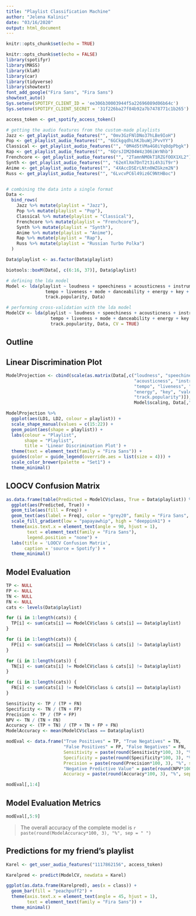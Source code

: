 ```yaml
---
title: "Playlist Classification Machine"
author: "Jelena Kalinic"
date: "03/16/2020"
output: html_document
---
```


```r
knitr::opts_chunk$set(echo = TRUE)
```


```r
knitr::opts_chunk$set(echo = FALSE)
library(spotifyr)
library(MASS)
library(klaR)
library(car)
library(tidyverse)
library(showtext)
font_add_google("Fira Sans", "Fira Sans")
showtext_auto()
Sys.setenv(SPOTIFY_CLIENT_ID = 'ee306b30003944f5a22696089d06b64c')
Sys.setenv(SPOTIFY_CLIENT_SECRET = '31f226ba27f84b92a7b7478771c1b265') # Super Secret please don't steal

access_token <- get_spotify_access_token()

# getting the audio features from the custom-made playlists
Jazz <- get_playlist_audio_features("", "0mv3GzFNlDNo37hLBe9IoH")
Pop <- get_playlist_audio_features("", "6GCkgqdhLhKJbuWjJPvvYY")
Classical <- get_playlist_audio_features("", "0M4d5tVMa4G0iYq0dpPbgk")
Rap <- get_playlist_audio_features("", "6QrsJIM204W4z306iWrNhb")
Frenchcore <- get_playlist_audio_features("", "2TamnNMOkT1RZGfOOX1XL2")
Synth <- get_playlist_audio_features("", "62eXlXm7DnT2t3i4h3iT9r")
Anime <- get_playlist_audio_features("", "4XAccDSErLNtn0WZGkzm2N")
Russ <- get_playlist_audio_features("", "6LvcvPC6l49iz6C9NtHBoc")


# combining the data into a single format
Data <-
  bind_rows(
    Jazz %>% mutate(playlist = "Jazz"),
    Pop %>% mutate(playlist = "Pop"),
    Classical %>% mutate(playlist = "Classical"),
    Frenchcore %>% mutate(playlist = "Frenchcore"),
    Synth %>% mutate(playlist = "Synth"),
    Anime %>% mutate(playlist = "Anime"),
    Rap %>% mutate(playlist = "Rap"),
    Russ %>% mutate(playlist = "Russian Turbo Polka")
  ) 

Data$playlist <- as.factor(Data$playlist)

biotools::boxM(Data[, c(6:16, 37)], Data$playlist)

# defining the lda model 
Model <- lda(playlist ~ loudness + speechiness + acousticness + instrumentalness + 
               tempo + liveness + mode + danceability + energy + key + valence + 
               track.popularity, Data)

# performing cross-validation with the lda model 
ModelCV <- lda(playlist ~ loudness + speechiness + acousticness + instrumentalness + 
                 tempo + liveness + mode + danceability + energy + key + valence + 
                 track.popularity, Data, CV = TRUE)

```

## Outline

## Linear Discrimination Plot

```r
ModelProjection <- cbind(scale(as.matrix(Data[,c("loudness", "speechiness", 
                                                 "acousticness", "instrumentalness",
                                                 "tempo", "liveness", "mode", "danceability",
                                                 "energy", "key", "valence",
                                                 "track.popularity")]), scale=FALSE) %*% 
                                                 Model$scaling, Data[,"playlist",drop=FALSE])

ModelProjection %>%
  ggplot(aes(LD1, LD2, colour = playlist)) +
  scale_shape_manual(values = c(15:22)) +
  geom_point(aes(shape = playlist)) +
  labs(colour = "Playlist",
       shape = "Playlist",
       title = 'Linear Discrimination Plot') +
  theme(text = element_text(family = "Fira Sans")) +
  guides(color = guide_legend(override.aes = list(size = 4))) +
  scale_color_brewer(palette = "Set1") +
  theme_minimal()

```


## LOOCV Confusion Matrix

```r
as.data.frame(table(Predicted = ModelCV$class, True = Data$playlist)) %>%
  ggplot(aes(Predicted, True)) +
  geom_tile(aes(fill = Freq)) + 
  geom_text(aes(label = Freq), color = "grey20", family = "Fira Sans", ) +
  scale_fill_gradient(low = "papayawhip", high = "deeppink1") +
  theme(axis.text.x = element_text(angle = 90, hjust = 1),
        text = element_text(family = "Fira Sans"),
        legend.position = "none") +
  labs(title = 'LOOCV Confusion Matrix',
       caption = 'source = Spotify') +
  theme_minimal()

```


## Model Evaluation

```r
TP <- NULL
FP <- NULL
TN <- NULL
FN <- NULL
cats <- levels(Data$playlist)

for (i in 1:length(cats)) {
  TP[i] <- sum(cats[i] == ModelCV$class & cats[i] == Data$playlist)
}

for (i in 1:length(cats)) {
  FP[i] <- sum(cats[i] == ModelCV$class & cats[i] != Data$playlist)
}

for (i in 1:length(cats)) {
  TN[i] <- sum(cats[i] != ModelCV$class & cats[i] != Data$playlist)
}

for (i in 1:length(cats)) {
  FN[i] <- sum(cats[i] != ModelCV$class & cats[i] == Data$playlist)
}

Sensitivity <- TP / (TP + FN)
Specificity <- TN / (TN + FP)
Precision <- TP / (TP + FP)
NPV <- TN / (TN + FN)
Accuracy <- (TP + TN) / (TP + TN + FP + FN)
ModelAccuracy <- mean(ModelCV$class == Data$playlist)

modEval <- data.frame("True Positives" = TP, "True Negatives" = TN,
                      "False Positives" = FP, "False Negatives" = FN, 
                      Sensitivity = paste(round(Sensitivity*100, 3), "%", sep = " "), 
                      Specificity = paste(round(Specificity*100, 3), "%", sep = " "), 
                      Precision = paste(round(Precision*100, 3), "%", sep = " "), 
                      "Negative Predictive Value" = paste(round(NPV*100, 3), "%", sep = " "),
                      Accuracy = paste(round(Accuracy*100, 3), "%", sep = " "), row.names = cats)

modEval[,1:4]

```

## Model Evaluation Metrics

```r
modEval[,5:9]

```


> The overall accuracy of the complete model is `r paste(round(ModelAccuracy*100, 3), "%", sep = " ")`


## Predictions for my friend's playlist

```r
Karel <- get_user_audio_features("1117862156", access_token)

Karelpred <- predict(ModelCV, newdata = Karel)

ggplot(as.data.frame(Karelpred), aes(x = class)) +
  geom_bar(fill = "peachpuff2") + 
  theme(axis.text.x = element_text(angle = 45, hjust = 1),
        text = element_text(family = "Fira Sans")) +
  theme_minimal()
```

